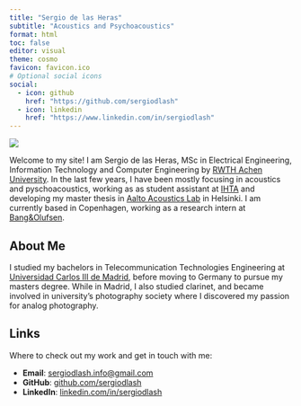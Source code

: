```yaml
---
title: "Sergio de las Heras"
subtitle: "Acoustics and Psychoacoustics"
format: html
toc: false
editor: visual
theme: cosmo
favicon: favicon.ico
# Optional social icons
social:
  - icon: github
    href: "https://github.com/sergiodlash"
  - icon: linkedin
    href: "https://www.linkedin.com/in/sergiodlash"
---
```


![](./images/profilePic.jpg)

Welcome to my site! I am Sergio de las Heras, MSc in Electrical Engineering, Information Technology and Computer Engineering by [RWTH Achen University](https://www.rwth-aachen.de). In the last few years, I have been mostly focusing in acoustics and pyschoacoustics, working as as student assistant at [IHTA](https://www.akustik.rwth-aachen.de) and developing my master thesis in [Aalto Acoustics Lab](https://www.aalto.fi/en/aalto-acoustics-lab) in Helsinki.
I am currently based in Copenhagen, working as a research intern at [Bang&Olufsen](https://www.bang-olufsen.com).

## About Me

I studied my bachelors in Telecommunication Technologies Engineering at [Universidad Carlos III de Madrid](https://www.uc3m.es), before moving to Germany to pursue my masters degree. While in Madrid, I also studied clarinet, and became involved in university's photography society where I discovered my passion for analog photography.


## Links

Where to check out my work and get in touch with me:

-   **Email**: [sergiodlash.info\@gmail.com](mailto:sergiodlash.info@gmail.com)
-   **GitHub**: [github.com/sergiodlash](https://github.com/sergiodlash)
-   **LinkedIn**: [linkedin.com/in/sergiodlash](https://www.linkedin.com/in/sergiodlash)
